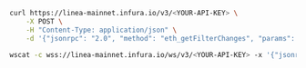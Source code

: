 
<Tabs>
  <TabItem value="curl">

```bash
curl https://linea-mainnet.infura.io/v3/<YOUR-API-KEY> \
    -X POST \
    -H "Content-Type: application/json" \
    -d '{"jsonrpc": "2.0", "method": "eth_getFilterChanges", "params": ["0x10ff0bfbedb01f0dbd4106d14eb719ec38b6eb5b821c"], "id": 1}'
```

  </TabItem>
  <TabItem value="WSS">

```bash
wscat -c wss://linea-mainnet.infura.io/ws/v3/<YOUR-API-KEY> -x '{"jsonrpc": "2.0", "method": "eth_getFilterChanges", "params": ["0x10ff0bfbedb01f0dbd4106d14eb719ec38b6eb5b821c"], "id": 1}'
```

  </TabItem>
</Tabs>
